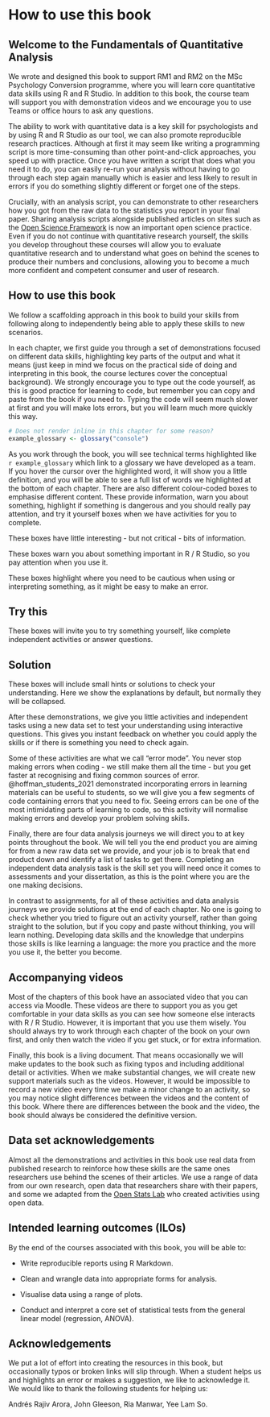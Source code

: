 # How to use this book {-}

## Welcome to the Fundamentals of Quantitative Analysis {-}

We wrote and designed this book to support RM1 and RM2 on the MSc Psychology Conversion programme, where you will learn core quantitative data skills using R and R Studio. In addition to this book, the course team will support you with demonstration videos and we encourage you to use Teams or office hours to ask any questions.

The ability to work with quantitative data is a key skill for psychologists and by using R and R Studio as our tool, we can also promote reproducible research practices. Although at first it may seem like writing a programming script is more time-consuming than other point-and-click approaches, you speed up with practice. Once you have written a script that does what you need it to do, you can easily re-run your analysis without having to go through each step again manually which is easier and less likely to result in errors if you do something slightly different or forget one of the steps. 

Crucially, with an analysis script, you can demonstrate to other researchers how you got from the raw data to the statistics you report in your final paper. Sharing analysis scripts alongside published articles on sites such as the [Open Science Framework](https://osf.io/){target="_blank"} is now an important open science practice. Even if you do not continue with quantitative research yourself, the skills you develop throughout these courses will allow you to evaluate quantitative research and to understand what goes on behind the scenes to produce their numbers and conclusions, allowing you to become a much more confident and competent consumer and user of research.

## How to use this book

We follow a scaffolding approach in this book to build your skills from following along to independently being able to apply these skills to new scenarios. 

In each chapter, we first guide you through a set of demonstrations focused on different data skills, highlighting key parts of the output and what it means (just keep in mind we focus on the practical side of doing and interpreting in this book, the course lectures cover the conceptual background). We strongly encourage you to type out the code yourself, as this is good practice for learning to code, but remember you can copy and paste from the book if you need to. Typing the code will seem much slower at first and you will make lots errors, but you will learn much more quickly this way.

```r
# Does not render inline in this chapter for some reason?
example_glossary <- glossary("console")
```

As you work through the book, you will see technical terms highlighted like `r example_glossary` which link to a glossary we have developed as a team. If you hover the cursor over the highlighted word, it will show you a little definition, and you will be able to see a full list of words we highlighted at the bottom of each chapter. There are also different colour-coded boxes to emphasise different content. These provide information, warn you about something, highlight if something is dangerous and you should really pay attention, and try it yourself boxes when we have activities for you to complete. 

::: {.callout-note}
These boxes have little interesting - but not critical - bits of information. 
:::

::: {.callout-important}
These boxes warn you about something important in R / R Studio, so you pay attention when you use it. 
:::

::: {.callout-warning}
These boxes highlight where you need to be cautious when using or interpreting something, as it might be easy to make an error. 
:::

::: {.callout-tip}
# Try this
These boxes will invite you to try something yourself, like complete independent activities or answer questions. 
:::

::: {.callout-caution collapse="false"} 
# Solution
These boxes will include small hints or solutions to check your understanding. Here we show the explanations by default, but normally they will be collapsed. 
:::

After these demonstrations, we give you little activities and independent tasks using a new data set to test your understanding using interactive questions. This gives you instant feedback on whether you could apply the skills or if there is something you need to check again. 

Some of these activities are what we call "error mode". You never stop making errors when coding - we still make them all the time - but you get faster at recognising and fixing common sources of error. @hoffman_students_2021 demonstrated incorporating errors in learning materials can be useful to students, so we will give you a few segments of code containing errors that you need to fix. Seeing errors can be one of the most intimidating parts of learning to code, so this activity will normalise making errors and develop your problem solving skills. 

Finally, there are four data analysis journeys we will direct you to at key points throughout the book. We will tell you the end product you are aiming for from a new raw data set we provide, and your job is to break that end product down and identify a list of tasks to get there. Completing an independent data analysis task is the skill set you will need once it comes to assessments and your dissertation, as this is the point where you are the one making decisions. 

In contrast to assignments, for all of these activities and data analysis journeys we provide solutions at the end of each chapter. No one is going to check whether you tried to figure out an activity yourself, rather than going straight to the solution, but if you copy and paste without thinking, you will learn nothing. Developing data skills and the knowledge that underpins those skills is like learning a language: the more you practice and the more you use it, the better you become. 

## Accompanying videos {-}

Most of the chapters of this book have an associated video that you can access via Moodle. These videos are there to support you as you get comfortable in your data skills as you can see how someone else interacts with R / R Studio. However, it is important that you use them wisely. You should always try to work through each chapter of the book on your own first, and only then watch the video if you get stuck, or for extra information. 

Finally, this book is a living document. That means occasionally we will make updates to the book such as fixing typos and including additional detail or activities. When we make substantial changes, we will create new support materials such as the videos. However, it would be impossible to record a new video every time we make a minor change to an activity, so you may notice slight differences between the videos and the content of this book. Where there are differences between the book and the video, the book should always be considered the definitive version. 

## Data set acknowledgements 

Almost all the demonstrations and activities in this book use real data from published research to reinforce how these skills are the same ones researchers use behind the scenes of their articles. We use a range of data from our own research, open data that researchers share with their papers, and some we adapted from the [Open Stats Lab](https://sites.trinity.edu/osl/data-sets-and-activities/t-test-activities){target="_blank"} who created activities using open data.

## Intended learning outcomes (ILOs) {-}

By the end of the courses associated with this book, you will be able to:

- Write reproducible reports using R Markdown. 

- Clean and wrangle data into appropriate forms for analysis.

- Visualise data using a range of plots.

- Conduct and interpret a core set of statistical tests from the general linear model (regression, ANOVA).

## Acknowledgements

We put a lot of effort into creating the resources in this book, but occasionally typos or broken links will slip through. When a student helps us and highlights an error or makes a suggestion, we like to acknowledge it. We would like to thank the following students for helping us:

Andrés Rajiv Arora, John Gleeson, Ria Manwar, Yee Lam So. 
